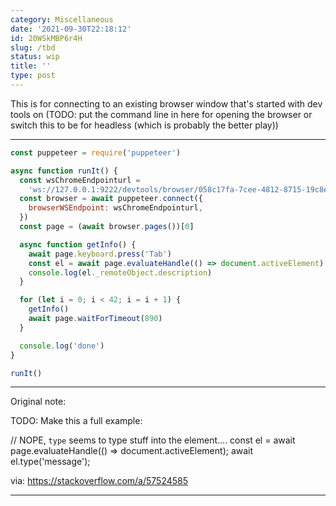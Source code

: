 ```yaml
---
category: Miscellaneous
date: '2021-09-30T22:18:12'
id: 20WSkMBP6r4H
slug: /tbd
status: wip
title: ''
type: post
---
```


This is for connecting to an existing browser window that's started with dev tools on (TODO: put the command line in here for opening the browser or switch this to be for headless (which is probably the better play))

---

```javascript
const puppeteer = require('puppeteer')

async function runIt() {
  const wsChromeEndpointurl =
    'ws://127.0.0.1:9222/devtools/browser/058c17fa-7cee-4812-8715-19c8ec8a2648'
  const browser = await puppeteer.connect({
    browserWSEndpoint: wsChromeEndpointurl,
  })
  const page = (await browser.pages())[0]

  async function getInfo() {
    await page.keyboard.press('Tab')
    const el = await page.evaluateHandle(() => document.activeElement)
    console.log(el._remoteObject.description)
  }

  for (let i = 0; i < 42; i = i + 1) {
    getInfo()
    await page.waitForTimeout(890)
  }

  console.log('done')
}

runIt()
```


--- 

Original note:

TODO: Make this a full example: 


// NOPE, `type` seems to type stuff into the element....
const el = await page.evaluateHandle(() => document.activeElement);
await el.type('message');


via: https://stackoverflow.com/a/57524585

---